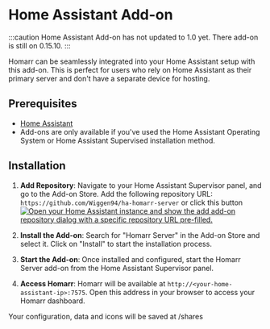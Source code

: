 # Home Assistant Add-on

:::caution
Home Assistant Add-on has not updated to 1.0 yet. There add-on is still on 0.15.10.
:::

Homarr can be seamlessly integrated into your Home Assistant setup with this add-on. This is perfect for users who rely on Home Assistant as their primary server and don't have a separate device for hosting.

## Prerequisites

- [Home Assistant](https://www.home-assistant.io/getting-started/)
- Add-ons are only available if you've used the Home Assistant Operating System or Home Assistant Supervised installation method.

## Installation

1. **Add Repository**: Navigate to your Home Assistant Supervisor panel, and go to the Add-on Store. Add the following repository URL: `https://github.com/Wiggen94/ha-homarr-server` or click this button
[![Open your Home Assistant instance and show the add add-on repository dialog with a specific repository URL pre-filled.](https://my.home-assistant.io/badges/supervisor_add_addon_repository.svg)](https://my.home-assistant.io/redirect/supervisor_add_addon_repository/?repository_url=https%3A%2F%2Fgithub.com%2FWiggen94%2Fha-homarr-server)

2. **Install the Add-on**: Search for "Homarr Server" in the Add-on Store and select it. Click on "Install" to start the installation process.

3. **Start the Add-on**: Once installed and configured, start the Homarr Server add-on from the Home Assistant Supervisor panel.

4. **Access Homarr**: Homarr will be available at `http://<your-home-assistant-ip>:7575`. Open this address in your browser to access your Homarr dashboard.

Your configuration, data and icons will be saved at /shares
